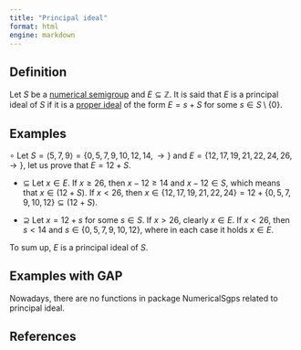```yaml
---
title: "Principal ideal"
format: html
engine: markdown
---
```


<!-- Definición de Num. Sem. -->

## Definition

Let $S$ be a [numerical semigroup](../Basic-concepts/Numerical-semigroup.qmd) and $E \subseteq \mathbb{Z}$. It is said that $E$ is a principal ideal of $S$ if it is a [proper ideal](Proper-ideal.qmd) of the form $E = s + S$ for some $s \in S \setminus \{0\}$.

## Examples

$\circ$ Let $S = \langle 5, 7, 9 \rangle = \{0, 5, 7, 9, 10, 12, 14, \rightarrow\}$ and $E = \{12, 17, 19, 21, 22, 24, 26, \rightarrow\}$, let us prove that $E = 12 + S$.

-   $\subseteq$ Let $x \in E$. If $x \ge 26$, then $x - 12 \ge 14$ and $x-12 \in S$, which means that $x \in (12 + S)$. If $x < 26$, then $x \in \{12, 17, 19, 21, 22, 24\} = 12 + \{0, 5, 7, 9, 10, 12\} \subseteq (12 + S)$.

-   $\supseteq$ Let $x = 12 + s$ for some $s \in S$. If $x > 26$, clearly $x \in E$. If $x < 26$, then $s < 14$ and $s \in \{0, 5, 7, 9, 10, 12\}$, where in each case it holds $x \in E$.

To sum up, $E$ is a principal ideal of $S$.

## Examples with GAP

Nowadays, there are no functions in package NumericalSgps related to principal ideal.

## References
